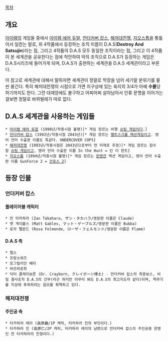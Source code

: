 [[목차]]

== 개요 ==
[[아이렘]]의 게임들 중에서 [[아이렘 에어 듀얼]], [[언더커버 캅스]], [[해저대전쟁]], [[지오스톰]]을 통틀어서 일컫는 말로, 위 4작품에서 등장하는 조직 이름이 D.A.S('''Destroy And Satsujin''')라는 점, 그리고 4작품의 D.A.S 모두 동일한 조직이라는 점, 그리고 이 4작품이 본 세계관을 공유한다는 점에 착안하여 악의 조직으로 D.A.S가 등장하는 게임은 D.A.S시리즈에 들어가게 되며, D.A.S가 출현하는 세계관을 D.A.S 세계관이라고 부른다.

아 참고로 세계관에 대해서 말하자면 세계관이 정말로 막장을 넘어 세기말 분위기를 물씬 풍긴다. 특히 해저대전쟁의 시점으로 가면 지구상에 있는 육지의 3/4가 아예 '''수몰'''당하기까지도 한다. 그런 대재앙에도 불구하고 어찌어찌 살아남아서 인류 문명을 이어가는걸보면 정말로 바퀴벌레가 따로 없다.

== D.A.S 세계관을 사용하는 게임들 ==
 * [[아이렘 에어 듀얼]] (1990년/작중시점 불명)[* 게임 장르는 비행 [[슈팅 게임]]이다.]
 * [[언더커버 캅스]] (1992년/작중시점 2043년)[* 게임 장르는 [[벨트스크롤 액션게임]]이고. 영어 언어 수출판 이름도 똑같다. UNDERCOVER COPS]
 * [[해저대전쟁]] (1993년/작중시점은 2043년으로부터 먼 미래로 추정)[* 게임 장르는 잠수함 [[슈팅 게임]]이고, 영어 언어 수출판 이름 In the Hunt = 인 더 헌트]
 * [[지오스톰]] (1994년/작중시점 불명)[* 게임 장르는 [[런앤건]] 액션 게임이고, 영어 언어 수출판 이름 GunForce 2 = [[건포스 2]]]

== 등장 인물 ==
=== 언더커버 캅스 ===
==== 플레이어블 캐릭터 ====
 * 잔 타카하라 (Zan Takahara, ザン・タカハラ/영문판 이름은 Claude)
 * 맷 게이볼스 (Matt Gables, マット・ゲーブルズ/영문판 이름은 Bubba)
 * 로자 펠몬드 (Rosa Felmonde, ローザ・フェルモンド/영문판 이름은 Flame)

==== D.A.S 측 ====
 * 펄스
 * 프랑소와즈
 * 모그릴리안 베타
 * 바르바로취
 * 닥터 클레이보른 (Dr. Crayborn, クレイボーン博士) - 언더커버 캅스의 최종보스, 비밀 결사조직 D.A.S의 간부(라곤 하지만 아무리 봐도 D.A.S의 최고지도자 같다)이며, 핵무기를 지상에 투하하려는 음모를 획책하고 있다.

=== 해저대전쟁 ===
==== 주인공 측 ====
 * 타카하라 레이 (高原麗/1P 캐릭, 타카하라 진의 부인이다.)
 * 타카하라 진 (高原仁/2P 캐릭, 타카하라 레이의 남편으로 언더커버 캅스의 주인공중 한명인 잔 타카하라의 친형이다.)
